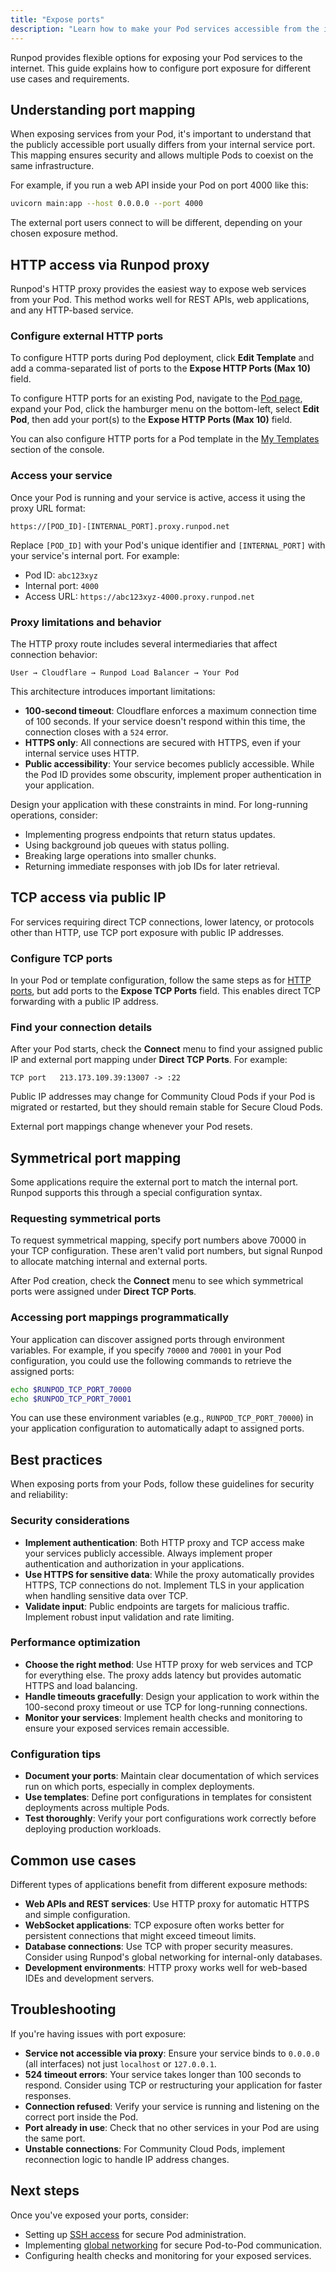 ```yaml
---
title: "Expose ports"
description: "Learn how to make your Pod services accessible from the internet using HTTP proxy and TCP port forwarding"
---
```


Runpod provides flexible options for exposing your Pod services to the internet. This guide explains how to configure port exposure for different use cases and requirements.

## Understanding port mapping

When exposing services from your Pod, it's important to understand that the publicly accessible port usually differs from your internal service port. This mapping ensures security and allows multiple Pods to coexist on the same infrastructure.

For example, if you run a web API inside your Pod on port 4000 like this:

```bash
uvicorn main:app --host 0.0.0.0 --port 4000
```

The external port users connect to will be different, depending on your chosen exposure method.

## HTTP access via Runpod proxy

Runpod's HTTP proxy provides the easiest way to expose web services from your Pod. This method works well for REST APIs, web applications, and any HTTP-based service.

### Configure external HTTP ports

To configure HTTP ports during Pod deployment, click **Edit Template** and add a comma-separated list of ports to the **Expose HTTP Ports (Max 10)** field.

To configure HTTP ports for an existing Pod, navigate to the [Pod page](https://www.console.runpod.io/pods), expand your Pod, click the hamburger menu on the bottom-left, select **Edit Pod**, then add your port(s) to the **Expose HTTP Ports (Max 10)** field.

You can also configure HTTP ports for a Pod template in the [My Templates](https://www.console.runpod.io/user/templates) section of the console.

### Access your service

Once your Pod is running and your service is active, access it using the proxy URL format:

```
https://[POD_ID]-[INTERNAL_PORT].proxy.runpod.net
```

Replace `[POD_ID]` with your Pod's unique identifier and `[INTERNAL_PORT]` with your service's internal port. For example:
- Pod ID: `abc123xyz`
- Internal port: `4000`
- Access URL: `https://abc123xyz-4000.proxy.runpod.net`

### Proxy limitations and behavior

The HTTP proxy route includes several intermediaries that affect connection behavior:

```
User → Cloudflare → Runpod Load Balancer → Your Pod
```

This architecture introduces important limitations:

- **100-second timeout**: Cloudflare enforces a maximum connection time of 100 seconds. If your service doesn't respond within this time, the connection closes with a `524` error.
- **HTTPS only**: All connections are secured with HTTPS, even if your internal service uses HTTP.
- **Public accessibility**: Your service becomes publicly accessible. While the Pod ID provides some obscurity, implement proper authentication in your application.

Design your application with these constraints in mind. For long-running operations, consider:
- Implementing progress endpoints that return status updates.
- Using background job queues with status polling.
- Breaking large operations into smaller chunks.
- Returning immediate responses with job IDs for later retrieval.

## TCP access via public IP

For services requiring direct TCP connections, lower latency, or protocols other than HTTP, use TCP port exposure with public IP addresses.

### Configure TCP ports

In your Pod or template configuration, follow the same steps as for [HTTP ports](#configure-external-http-ports), but add ports to the **Expose TCP Ports** field. This enables direct TCP forwarding with a public IP address.

### Find your connection details

After your Pod starts, check the **Connect** menu to find your assigned public IP and external port mapping under **Direct TCP Ports**. For example:

```
TCP port   213.173.109.39:13007 -> :22
```

<Warning>
Public IP addresses may change for Community Cloud Pods if your Pod is migrated or restarted, but they should remain stable for Secure Cloud Pods.

External port mappings change whenever your Pod resets.
</Warning>

## Symmetrical port mapping

Some applications require the external port to match the internal port. Runpod supports this through a special configuration syntax.

### Requesting symmetrical ports

To request symmetrical mapping, specify port numbers above 70000 in your TCP configuration. These aren't valid port numbers, but signal Runpod to allocate matching internal and external ports.

After Pod creation, check the **Connect** menu to see which symmetrical ports were assigned under **Direct TCP Ports**.

### Accessing port mappings programmatically

Your application can discover assigned ports through environment variables. For example, if you specify `70000` and `70001` in your Pod configuration, you could use the following commands to retrieve the assigned ports:

```bash
echo $RUNPOD_TCP_PORT_70000
echo $RUNPOD_TCP_PORT_70001
```

You can use these environment variables (e.g., `RUNPOD_TCP_PORT_70000`) in your application configuration to automatically adapt to assigned ports.

## Best practices

When exposing ports from your Pods, follow these guidelines for security and reliability:

### Security considerations

- **Implement authentication**: Both HTTP proxy and TCP access make your services publicly accessible. Always implement proper authentication and authorization in your applications.
- **Use HTTPS for sensitive data**: While the proxy automatically provides HTTPS, TCP connections do not. Implement TLS in your application when handling sensitive data over TCP.
- **Validate input**: Public endpoints are targets for malicious traffic. Implement robust input validation and rate limiting.

### Performance optimization

- **Choose the right method**: Use HTTP proxy for web services and TCP for everything else. The proxy adds latency but provides automatic HTTPS and load balancing.
- **Handle timeouts gracefully**: Design your application to work within the 100-second proxy timeout or use TCP for long-running connections.
- **Monitor your services**: Implement health checks and monitoring to ensure your exposed services remain accessible.

### Configuration tips

- **Document your ports**: Maintain clear documentation of which services run on which ports, especially in complex deployments.
- **Use templates**: Define port configurations in templates for consistent deployments across multiple Pods.
- **Test thoroughly**: Verify your port configurations work correctly before deploying production workloads.

## Common use cases

Different types of applications benefit from different exposure methods:

- **Web APIs and REST services**: Use HTTP proxy for automatic HTTPS and simple configuration.
- **WebSocket applications**: TCP exposure often works better for persistent connections that might exceed timeout limits.
- **Database connections**: Use TCP with proper security measures. Consider using Runpod's global networking for internal-only databases.
- **Development environments**: HTTP proxy works well for web-based IDEs and development servers.

## Troubleshooting

If you're having issues with port exposure:

- **Service not accessible via proxy**: Ensure your service binds to `0.0.0.0` (all interfaces) not just `localhost` or `127.0.0.1`.
- **524 timeout errors**: Your service takes longer than 100 seconds to respond. Consider using TCP or restructuring your application for faster responses.
- **Connection refused**: Verify your service is running and listening on the correct port inside the Pod.
- **Port already in use**: Check that no other services in your Pod are using the same port.
- **Unstable connections**: For Community Cloud Pods, implement reconnection logic to handle IP address changes.

## Next steps

Once you've exposed your ports, consider:

- Setting up [SSH access](/pods/configuration/use-ssh) for secure Pod administration.
- Implementing [global networking](/pods/networking) for secure Pod-to-Pod communication.
- Configuring health checks and monitoring for your exposed services.